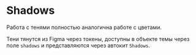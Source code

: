 
<Meta title="Dev | Shadows" />

# Shadows

Работа с тенями полностью аналогична работе с цветами.

Тени тянутся из Figma через токены, доступны в объекте темы через поле `shadows` и представляются через автокит `Shadows`.
